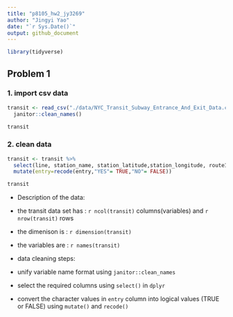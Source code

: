 ```yaml
---
title: "p8105_hw2_jy3269"
author: "Jingyi Yao"
date: "`r Sys.Date()`"
output: github_document
---
```


```r
library(tidyverse)
```


## Problem 1

### 1. import csv data
```r
transit <- read_csv("./data/NYC_Transit_Subway_Entrance_And_Exit_Data.csv") %>% 
  janitor::clean_names() 

transit

```

### 2. clean data
```r
transit <- transit %>%  
  select(line, station_name, station_latitude,station_longitude, route1:route11, entry, vending, entrance_type, ada) %>% 
  mutate(entry=recode(entry,"YES"= TRUE,"NO"= FALSE))

transit

```

*  Description of the data:
  * the transit data set has : `r ncol(transit)` columns(variables) and `r nrow(transit)` rows
  * the dimenison is : `r dimension(transit)`
  * the variables are : `r names(transit)`


*  data cleaning steps:
  * unify variable name format using `janitor::clean_names`
  * select the required columns using `select()` in `dplyr`
  * convert the character values in `entry` column into logical values (TRUE or FALSE) using `mutate()` and `recode()`
  
  


```r

```

```r

```

```r

```

```r

```

```r

```

```r

```

```r

```

```r

```

```r

```